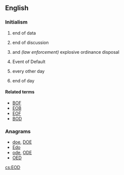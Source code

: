 ==English==

===Initialism===
{{rfc-header|Initialism}}
{{head|en|initialism}}

# {{label|en|computing}} end of data
# {{label|en|Internet slang}} end of discussion
# {{label|en|military}} and ''(law enforcement)'' explosive ordinance disposal
# {{label|en|finance|legal}} Event of Default
# {{label|en|medical}} every other day
# {{label|en|business}} end of day

====Related terms====
* [[BOF]]
* [[EOB]]
* [[EOF]]
* [[BOD]]

===Anagrams===
* [[doe#English|doe]], [[DOE#English|DOE]]
* [[Edo#English|Edo]]
* [[ode#English|ode]], [[ODE#English|ODE]]
* [[OED#English|OED]]

[[cs:EOD]]